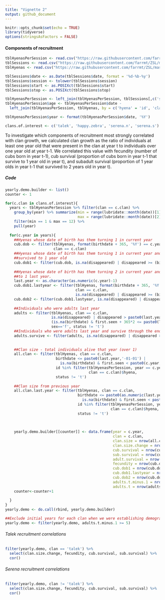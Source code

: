 ```yaml
---
title: "Vignette 2"
output: github_document
---
```


```r
knitr::opts_chunk$set(echo = TRUE)
library(tidyverse)
options(stringsAsFactors = FALSE)
```

#### Components of recruitment

```r
tblHyenasPerSession <- read.csv("https://raw.githubusercontent.com/farrmt/ZSL/master/RawData/tblHyenasPerSession.csv")
tblSessions <- read.csv("https://raw.githubusercontent.com/farrmt/ZSL/master/RawData/tblSessions.csv")
tblHyenas <- read.csv("https://raw.githubusercontent.com/farrmt/ZSL/master/RawData/tblHyenas.csv")

tblSessions$date <- as.Date(tblSessions$date, format = '%d-%b-%y')
tblSessions$session <- tolower(tblSessions$session)
tblSessions$start <- as.POSIXct(tblSessions$start)
tblSessions$stop <- as.POSIXct(tblSessions$stop)

tblHyenasPerSession <- left_join(tblHyenasPerSession, tblSessions[,c('session', 'date','clan', 'location')], by = 'session')
tblHyenasPerSession$age <- tblHyenasPerSession$date - 
  left_join(tblHyenasPerSession, tblHyenas, by = c('hyena' = 'id', 'clan'), '')$birthdate

tblHyenasPerSession$year <- format(tblHyenasPerSession$date, '%Y')

clans.of.interest <- c('talek', 'happy.zebra', 'serena.n', 'serena.s')

```

To investigate which components of recruitment most strongly correlated with clan growth, we
calculated clan growth as the ratio of individuals at least one year old that were present in the
clan at year t to individuals over one year old at year t-1. We correlated this value with
fecundity (number of cubs born in year t-1), cub survival (proportion of cubs born in year t-1
that survive to 1 year old in year t), and subadult survival (proportion of 1 year olds in year t-1
that survived to 2 years old in year t).

##### Code
```r
yearly.demo.builder <- list()
counter <- 1

for(c.clan in clans.of.interest){
  years <- tblHyenasPerSession %>% filter(clan == c.clan) %>%
    group_by(year) %>% summarize(min = range(lubridate::month(date))[1], 
                                 max = range(lubridate::month(date))[2]) %>%
    filter(min == 1 & max == 12) %>%
    pull(year)
  
  for(c.year in years){
    ##Hyenas whose date of birth has them turning 1 in current year
    cub.dob <- filter(tblHyenas, format(birthdate + 365, '%Y') == c.year,
                      clan == c.clan)
    ##Hyenas whose date of birth has them turning 1 in current year and they 
    ##survived to 1 year old
    cub.dob1 <- filter(cub.dob, is.na(disappeared) | disappeared >= (birthdate + 365))
    
    ##Hyenas whose date of birth has them turning 2 in current year and they survived
    ##to 1 last year. 
    last.year <- as.character(as.numeric(c.year)-1)
    cub.dob1.lastyear <- filter(tblHyenas, format(birthdate + 365, '%Y') == last.year,
                                clan == c.clan, 
                                is.na(disappeared) | disappeared >= (birthdate+365))
    cub.dob2 <- filter(cub.dob1.lastyear, is.na(disappeared) | disappeared >= (birthdate + 2*365))
    
    ##Individuals who were adults last year
    adults <- filter(tblHyenas, clan == c.clan,
                     is.na(disappeared) | disappeared > paste0(last.year,'-12-31'),
                     (is.na(birthdate) & first.seen + 365*2 <= paste0(last.year,'-12-31')) | birthdate + 365*2 <= paste0(last.year,'-12-31'),
                     sex=='f', status != 't')
    ##Individuals who were adults last year and survive through the end of this year
    adults.survive <- filter(adults, is.na(disappeared) | disappeared > paste0(c.year,'-12-31'))
    
    
    ##Clan size - total individuals alive that year (over 1)
    all.clan <- filter(tblHyenas, clan == c.clan,
                       birthdate <= paste0(last.year,'-01-01') | 
                         is.na(birthdate) & first.seen < paste0(c.year,'-01-01'),
                       id %in% filter(tblHyenasPerSession, year == c.year,
                                      clan == c.clan)$hyena,
                       status != 't')
    
    ##Clan size from previous year
    all.clan.last.year <- filter(tblHyenas, clan == c.clan,
                                 birthdate <= paste0(as.numeric(last.year)-1,'-01-01') | 
                                   is.na(birthdate) & first.seen < paste0(last.year,'-01-01'),
                                 id %in% filter(tblHyenasPerSession, year == last.year,
                                                clan == c.clan)$hyena,
                                 status != 't')
 
    
    
    yearly.demo.builder[[counter]] <- data.frame(year = c.year,
                                                 clan = c.clan,
                                                 clan.size = nrow(all.clan),
                                                 clan.size.change = nrow(all.clan)/nrow(all.clan.last.year),
                                                 cub.survival = nrow(cub.dob1)/nrow(cub.dob),
                                                 sub.survival = nrow(cub.dob2)/nrow(cub.dob1.lastyear),
                                                 adult.survival = nrow(adults.survive)/nrow(adults),
                                                 fecundity = nrow(cub.dob),
                                                 cub.dob1 = nrow(cub.dob1),
                                                 cub.dob1.lastyear = nrow(cub.dob1.lastyear),
                                                 cub.dob2 = nrow(cub.dob2),
                                                 adults.t.minus.1 = nrow(adults),
                                                 adults.t = nrow(adults.survive))
    counter<-counter+1
    
  }
}
yearly.demo <- do.call(rbind, yearly.demo.builder)

##Exclude initial years for each clan when we were establishing demographic relationships
yearly.demo <- filter(yearly.demo, adults.t.minus.1 >= 5)
```

###### Talek recruitment correlations
```r
filter(yearly.demo, clan == 'talek') %>%
  select(clan.size.change, fecundity, cub.survival, sub.survival) %>%
  cor()
```

###### Serena recruitment correlations
```r
filter(yearly.demo, clan != 'talek') %>%
  select(clan.size.change, fecundity, cub.survival, sub.survival) %>%
  cor()
```